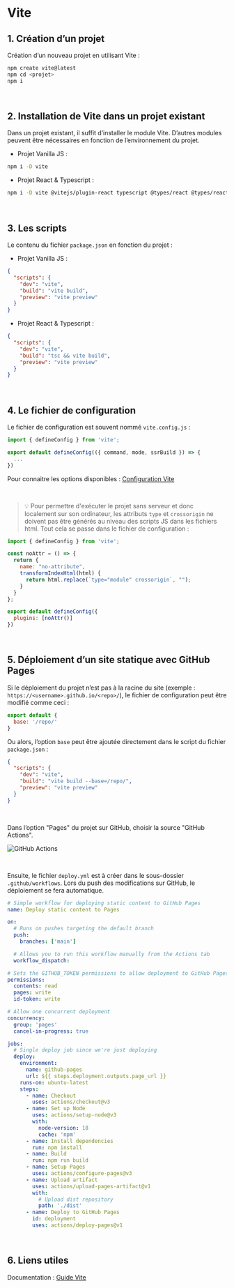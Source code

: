 # Vite

## 1. Création d’un projet
Création d’un nouveau projet en utilisant Vite :
```bash
npm create vite@latest
npm cd <projet>
npm i
```

<br/>

## 2. Installation de Vite dans un projet existant
Dans un projet existant, il suffit d’installer le module Vite. D’autres modules peuvent être nécessaires en fonction de l’environnement du projet.

<Tabs groupId="framework">
  <TabItem value="vanilla" label="Vanilla JS" default>
<div class="hide_for_docusaurus">

- Projet Vanilla JS :

</div>

```bash
npm i -D vite
```

  </TabItem>
  <TabItem value="react" label="React & Typescript">
<div class="hide_for_docusaurus">

- Projet React & Typescript :

</div>

```bash
npm i -D vite @vitejs/plugin-react typescript @types/react @types/react-dom
```

  </TabItem>
</Tabs>

<br/>

## 3. Les scripts
Le contenu du fichier `package.json` en fonction du projet :

<Tabs groupId="framework">
  <TabItem value="vanilla" label="Vanilla JS" default>
<div class="hide_for_docusaurus">

- Projet Vanilla JS :

</div>

```json title="package.json"
{
  "scripts": {
    "dev": "vite",
    "build": "vite build",
    "preview": "vite preview"
  }
}
```

  </TabItem>
  <TabItem value="react" label="React & Typescript">
<div class="hide_for_docusaurus">

- Projet React & Typescript :

</div>

```json title="package.json"
{
  "scripts": {
    "dev": "vite",
    "build": "tsc && vite build",
    "preview": "vite preview"
  }
}
```

  </TabItem>
</Tabs>

<br/>

## 4. Le fichier de configuration

Le fichier de configuration est souvent nommé `vite.config.js` :

```javascript title="vite.config.js"
import { defineConfig } from 'vite';

export default defineConfig(({ command, mode, ssrBuild }) => {
  ...
})
```

Pour connaitre les options disponibles : [Configuration Vite](https://vitejs.dev/config/)

<br/>

> 💡 Pour permettre d'exécuter le projet sans serveur et donc localement sur son ordinateur, les attributs `type` et `crossorigin` ne doivent pas être générés au niveau des scripts JS dans les fichiers html. Tout cela se passe dans le fichier de configuration :

```javascript title="vite.config.js"
import { defineConfig } from 'vite';

const noAttr = () => {
  return {
    name: "no-attribute",
    transformIndexHtml(html) {
      return html.replace(`type="module" crossorigin`, "");
    }
  }
};

export default defineConfig({
  plugins: [noAttr()]
})
```

<br/>

## 5. Déploiement d’un site statique avec GitHub Pages

Si le déploiement du projet n’est pas à la racine du site (exemple : `https://<username>.github.io/<repo>/`), le fichier de configuration peut être modifié comme ceci :

```javascript title="vite.config.js"
export default {
  base: '/repo/'
}
```

Ou alors, l’option `base` peut être ajoutée directement dans le script du fichier `package.json` :

```json {4} title="package.json"
{
  "scripts": {
    "dev": "vite",
    "build": "vite build --base=/repo/",
    "preview": "vite preview"
  }
}
```

<br/>

Dans l’option "Pages" du projet sur GitHub, choisir la source "GitHub Actions".
<p align="center">

![GitHub Actions](../../src/images/vite_1.png)   
</p>

<br/>

Ensuite, le fichier `deploy.yml` est à créer dans le sous-dossier `.github/workflows`. Lors du push des modifications sur GitHub, le déploiement se fera automatique.

```yaml title="deploy.yml"
# Simple workflow for deploying static content to GitHub Pages
name: Deploy static content to Pages

on:
  # Runs on pushes targeting the default branch
  push:
    branches: ['main']

  # Allows you to run this workflow manually from the Actions tab
  workflow_dispatch:

# Sets the GITHUB_TOKEN permissions to allow deployment to GitHub Pages
permissions:
  contents: read
  pages: write
  id-token: write

# Allow one concurrent deployment
concurrency:
  group: 'pages'
  cancel-in-progress: true

jobs:
  # Single deploy job since we're just deploying
  deploy:
    environment:
      name: github-pages
      url: ${{ steps.deployment.outputs.page_url }}
    runs-on: ubuntu-latest
    steps:
      - name: Checkout
        uses: actions/checkout@v3
      - name: Set up Node
        uses: actions/setup-node@v3
        with:
          node-version: 18
          cache: 'npm'
      - name: Install dependencies
        run: npm install
      - name: Build
        run: npm run build
      - name: Setup Pages
        uses: actions/configure-pages@v3
      - name: Upload artifact
        uses: actions/upload-pages-artifact@v1
        with:
          # Upload dist repository
          path: './dist'
      - name: Deploy to GitHub Pages
        id: deployment
        uses: actions/deploy-pages@v1
```

<br/>

## 6. Liens utiles

Documentation : [Guide Vite](https://vitejs.dev/guide/)

<div hidden>

For Docusaurus : 


</div>